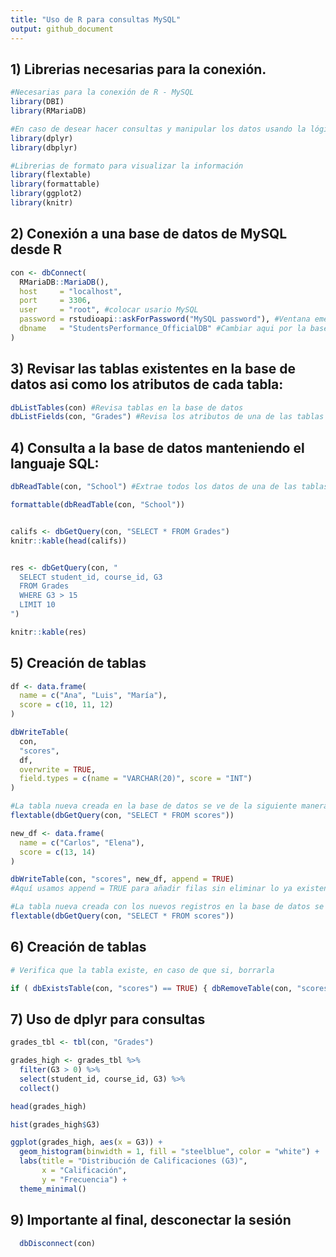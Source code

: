 ```yaml
---
title: "Uso de R para consultas MySQL"
output: github_document
---
```


## 1) Librerias necesarias para la conexión.

```r

#Necesarias para la conexión de R - MySQL
library(DBI) 
library(RMariaDB)

#En caso de desear hacer consultas y manipular los datos usando la lógica dplyr
library(dplyr)
library(dbplyr)

#Librerias de formato para visualizar la información
library(flextable)
library(formattable)
library(ggplot2)
library(knitr)

```

## 2) Conexión a una base de datos de MySQL desde R

```r

con <- dbConnect(
  RMariaDB::MariaDB(),
  host     = "localhost",
  port     = 3306,
  user     = "root", #colocar usario MySQL
  password = rstudioapi::askForPassword("MySQL password"), #Ventana emergente para solicitar password
  dbname   = "StudentsPerformance_OfficialDB" #Cambiar aqui por la base de datos que se desea conectar
)

```

## 3) Revisar las tablas existentes en la base de datos asi como los atributos de cada tabla:

```r

dbListTables(con) #Revisa tablas en la base de datos
dbListFields(con, "Grades") #Revisa los atributos de una de las tablas

```


## 4) Consulta a la base de datos manteniendo el languaje SQL:

```r

dbReadTable(con, "School") #Extrae todos los datos de una de las tablas

formattable(dbReadTable(con, "School"))


califs <- dbGetQuery(con, "SELECT * FROM Grades")
knitr::kable(head(califs))


res <- dbGetQuery(con, "
  SELECT student_id, course_id, G3
  FROM Grades
  WHERE G3 > 15
  LIMIT 10
")

knitr::kable(res)


```

## 5) Creación de tablas

```r

df <- data.frame(
  name = c("Ana", "Luis", "María"),
  score = c(10, 11, 12)
)

dbWriteTable(
  con,
  "scores",
  df,
  overwrite = TRUE,
  field.types = c(name = "VARCHAR(20)", score = "INT")
)

#La tabla nueva creada en la base de datos se ve de la siguiente manera:
flextable(dbGetQuery(con, "SELECT * FROM scores"))

new_df <- data.frame(
  name = c("Carlos", "Elena"),
  score = c(13, 14)
)

dbWriteTable(con, "scores", new_df, append = TRUE)
#Aquí usamos append = TRUE para añadir filas sin eliminar lo ya existente

#La tabla nueva creada con los nuevos registros en la base de datos se ve de la siguiente manera:
flextable(dbGetQuery(con, "SELECT * FROM scores"))

```

## 6) Creación de tablas

```r

# Verifica que la tabla existe, en caso de que si, borrarla

if ( dbExistsTable(con, "scores") == TRUE) { dbRemoveTable(con, "scores") }

```

## 7) Uso de dplyr para consultas

```r

grades_tbl <- tbl(con, "Grades")

grades_high <- grades_tbl %>%
  filter(G3 > 0) %>%
  select(student_id, course_id, G3) %>%
  collect()

head(grades_high)

hist(grades_high$G3)

ggplot(grades_high, aes(x = G3)) +
  geom_histogram(binwidth = 1, fill = "steelblue", color = "white") +
  labs(title = "Distribución de Calificaciones (G3)",
       x = "Calificación",
       y = "Frecuencia") +
  theme_minimal()

```


## 9) Importante al final, desconectar la sesión

```r

  dbDisconnect(con)

```
